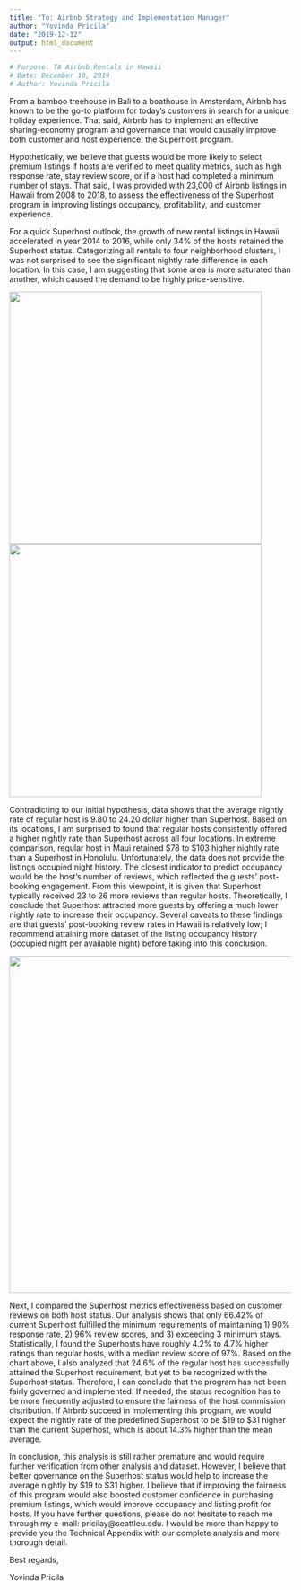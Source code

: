 ```yaml
---
title: "To: Airbnb Strategy and Implementation Manager"
author: "Yovinda Pricila"
date: "2019-12-12"
output: html_document
---
```


```r
# Purpose: TA Airbnb Rentals in Hawaii
# Date: December 10, 2019
# Author: Yovinda Pricila

```

From a bamboo treehouse in Bali to a boathouse in Amsterdam, Airbnb has known to be the go-to platform for today’s customers in search for a unique holiday experience. That said, Airbnb has to implement an effective sharing-economy program and governance that would causally improve both customer and host experience: the Superhost program. 


Hypothetically, we believe that guests would be more likely to select premium listings if hosts are verified to meet quality metrics, such as high response rate, stay review score, or if a host had completed a minimum number of stays. That said, I was provided with 23,000 of Airbnb listings in Hawaii from 2008 to 2018, to assess the effectiveness of the Superhost program in improving listings occupancy, profitability, and customer experience.


For a quick Superhost outlook, the growth of new rental listings in Hawaii accelerated in year 2014 to 2016, while only 34% of the hosts retained the Superhost status. Categorizing all rentals to four neighborhood clusters, I was not surprised to see the significant nightly rate difference in each location. In this case, I am suggesting that some area is more saturated than another, which caused the demand to be highly price-sensitive. 



![](aveprice_compare.png){width=450px}
![](numrev_compare.png){width=450px}


Contradicting to our initial hypothesis, data shows that the average nightly rate of regular host is 9.80 to 24.20 dollar higher than Superhost. Based on its locations, I am surprised to found that regular hosts consistently offered a higher nightly rate than Superhost across all four locations. In extreme comparison, regular host in Maui retained $78 to $103 higher nightly rate than a Superhost in Honolulu. Unfortunately, the data does not provide the listings occupied night history. The closest indicator to predict occupancy would be the host's number of reviews, which reflected the guests’ post-booking engagement. From this viewpoint, it is given that Superhost typically received 23 to 26 more reviews than regular hosts. Theoretically, I conclude that Superhost attracted more guests by offering a much lower nightly rate to increase their occupancy. Several caveats to these findings are that guests’ post-booking review rates in Hawaii is relatively low; I recommend attaining more dataset of the listing occupancy history (occupied night per available night) before taking into this conclusion.


![](scores_rate.png){width=600px}



Next, I compared the Superhost metrics effectiveness based on customer reviews on both host status. Our analysis shows that only 66.42% of current Superhost fulfilled the minimum requirements of maintaining 1) 90% response rate, 2) 96% review scores, and 3) exceeding 3 minimum stays. Statistically, I found the Superhosts have roughly 4.2% to 4.7% higher ratings than regular hosts, with a median review score of 97%. Based on the chart above, I also analyzed that 24.6% of the regular host has successfully attained the Superhost requirement, but yet to be recognized with the Superhost status. Therefore, I can conclude that the program has not been fairly governed and implemented. If needed, the status recognition has to be more frequently adjusted to ensure the fairness of the host commission distribution. If Airbnb succeed in implementing this program, we would expect the nightly rate of the predefined Superhost to be $19 to $31 higher than the current Superhost, which is about 14.3% higher than the mean average. 



In conclusion, this analysis is still rather premature and would require further verification from other analysis and dataset. However, I believe that better governance on the Superhost status would help to increase the average nightly by $19 to $31 higher. I believe that if improving the fairness of this program would also boosted customer confidence in purchasing premium listings, which would improve occupancy and listing profit for hosts. If you have further questions, please do not hesitate to reach me through my e-mail: pricilay@seattleu.edu. I would be more than happy to provide you the Technical Appendix with our complete analysis and more thorough detail.


Best regards,


Yovinda Pricila
